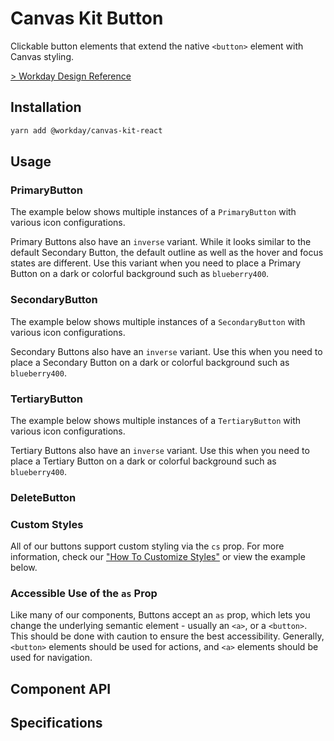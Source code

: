 
<Meta of={ButtonStories} />

# Canvas Kit Button

Clickable button elements that extend the native `<button>` element with Canvas styling.

[> Workday Design Reference](https://design.workday.com/components/buttons/buttons)

## Installation

```sh
yarn add @workday/canvas-kit-react
```

## Usage

### PrimaryButton

<SymbolDescription name="PrimaryButton" fileName="/react/" />

The example below shows multiple instances of a `PrimaryButton` with various icon configurations.

<ExampleCodeBlock of={ButtonStories.Primary} />

Primary Buttons also have an `inverse` variant. While it looks similar to the default Secondary
Button, the default outline as well as the hover and focus states are different. Use this variant
when you need to place a Primary Button on a dark or colorful background such as `blueberry400`.

<ExampleCodeBlock of={ButtonStories.PrimaryInverse} />

### SecondaryButton

<SymbolDescription name="SecondaryButton" fileName="/react/" />

The example below shows multiple instances of a `SecondaryButton` with various icon configurations.

<ExampleCodeBlock of={ButtonStories.Secondary} />

Secondary Buttons also have an `inverse` variant. Use this when you need to place a Secondary Button
on a dark or colorful background such as `blueberry400`.

<ExampleCodeBlock of={ButtonStories.SecondaryInverse} />

### TertiaryButton

<SymbolDescription name="TertiaryButton" fileName="/react/" />

The example below shows multiple instances of a `TertiaryButton` with various icon configurations.

<ExampleCodeBlock of={ButtonStories.Tertiary} />

Tertiary Buttons also have an `inverse` variant. Use this when you need to place a Tertiary Button
on a dark or colorful background such as `blueberry400`.

<ExampleCodeBlock of={ButtonStories.TertiaryInverse} />

### DeleteButton

<SymbolDescription name="DeleteButton" fileName="/react/" />

<ExampleCodeBlock of={ButtonStories.Delete} />

### Custom Styles

All of our buttons support custom styling via the `cs` prop. For more information, check our
["How To Customize Styles"](https://workday.github.io/canvas-kit/?path=/docs/styling-how-to-customize-styles--page)
or view the example below.

<ExampleCodeBlock of={ButtonStories.CustomStyles} />

### Accessible Use of the `as` Prop

Like many of our components, Buttons accept an `as` prop, which lets you change the underlying
semantic element - usually an `<a>`, or a `<button>`. This should be done with caution to ensure the
best accessibility. Generally, `<button>` elements should be used for actions, and `<a>` elements
should be used for navigation.

## Component API

<SymbolDoc name="PrimaryButton" fileName="/react/" />
<SymbolDoc name="SecondaryButton" fileName="/react/" />
<SymbolDoc name="TertiaryButton" fileName="/react/" />
<SymbolDoc name="DeleteButton" fileName="/react/" />

## Specifications

<Specifications file="Button.spec.ts" name="Button" />
